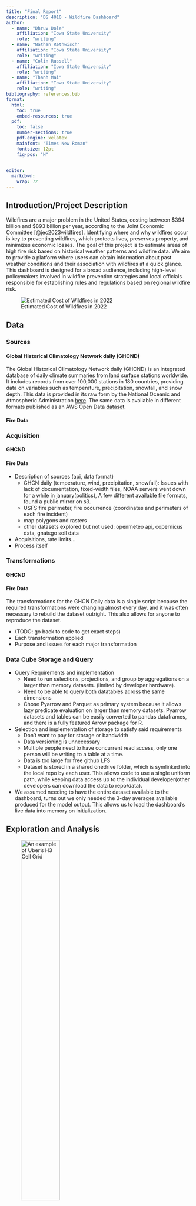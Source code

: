 ```yaml
---
title: "Final Report"
description: "DS 4010 - Wildfire Dashboard"
author:
  - name: "Dhruv Dole"
    affiliation: "Iowa State University"
    role: "writing"
  - name: "Nathan Rethwisch"
    affiliation: "Iowa State University"
    role: "writing"
  - name: "Colin Russell"
    affiliation: "Iowa State University"
    role: "writing"
  - name: "Thanh Mai"
    affiliation: "Iowa State University"
    role: "writing"
bibliography: references.bib
format:
  html:
    toc: true
    embed-resources: true
  pdf:
    toc: false        
    number-sections: true 
    pdf-engine: xelatex  
    mainfont: "Times New Roman"
    fontsize: 12pt
    fig-pos: "H"
  

editor:
  markdown:
    wrap: 72
---
```



## Introduction/Project Description

Wildfires are a major problem in the United States, costing between $394 billion and $893 billion per year, according to the Joint Economic Committee [@jec2023wildfires]. Identifying where and why wildfires occur is key to preventing wildfires, which protects lives, preserves property, and minimizes economic losses. The goal of this project is to estimate areas of high fire risk based on historical weather patterns and wildfire data. We aim to provide a platform where users can obtain information about past weather conditions and their association with wildfires at a quick glance. This dashboard is designed for a broad audience, including high-level policymakers involved in wildfire prevention strategies and local officials responsible for establishing rules and regulations based on regional wildfire risk.

![Estimated Cost of Wildfires in 2022](WildfireCost.png){#fig-WildfireCost}

 


## Data

### Sources

#### Global Historical Climatology Network daily (GHCND)

The Global Historical Climatology Network daily (GHCND) is an integrated database of daily climate summaries from land surface stations worldwide. It includes records from over 100,000 stations in 180 countries, providing data on variables such as temperature, precipitation, snowfall, and snow depth. This data is provided in its raw form by the National Oceanic and Atmospheric Administration [here](https://www.ncei.noaa.gov/products/land-based-station/global-historical-climatology-network-daily). The same data is available in  different formats published as an AWS Open Data [dataset](https://registry.opendata.aws/noaa-ghcn/).

#### Fire Data

### Acquisition

#### GHCND

#### Fire Data


- Description of sources (api, data format)  
  - GHCN daily (temperature, wind, precipitation, snowfall): Issues with lack of documentation, fixed-width files, NOAA servers went down for a while in january(politics), A few different available file formats, found a public mirror on s3.  
  - USFS fire perimeter, fire occurrence (coordinates and perimeters of each fire incident)  
  - map polygons and rasters  
  - other datasets explored but not used: openmeteo api, copernicus data, gnatsgo soil data  
- Acquisitions, rate limits…  
- Process itself

### Transformations

#### GHCND

#### Fire Data

The transformations for the GHCN Daily data is a single script because the required transformations were changing almost every day, and it was often necessary to rebuild the dataset outright. This also allows for anyone to reproduce the dataset.

- (TODO: go back to code to get exact steps)  
- Each transformation applied  
- Purpose and issues for each major transformation

### Data Cube Storage and Query

- Query Requirements and implementation  
  - Need to run selections, projections, and group by aggregations on a larger than memory datasets. (limited by developer hardware).  
  - Need to be able to query both datatables across the same dimensions  
  - Chose Pyarrow and Parquet as primary system because it allows lazy predicate evaluation on larger than memory datasets. Pyarrow datasets and tables can be easily converted to pandas dataframes, and there is a fully featured Arrow package for R.  
- Selection and implementation of storage to satisfy said requirements  
  - Don’t want to pay for storage or bandwidth  
  - Data versioning is unnecessary  
  - Multiple people need to have concurrent read access, only one person will be writing to a table at a time.  
  - Data is too large for free github LFS  
  - Dataset is stored in a shared onedrive folder, which is symlinked into the local repo by each user. This allows code to use a single uniform path, while keeping data access up to the individual developer(other developers can download the data to repo/data).

- We assumed needing to have the entire dataset available to the dashboard, turns out we only needed the 3-day averages available produced for the model output. This allows us to load the dashboard’s live data into memory on initialization.

## Exploration and Analysis

![An example of Uber’s H3 Cell Grid](UberH3.png){#fig-UberH3 width=50%}

After cleaning the data and performing exploratory data analysis, we realized we needed a way to process data that contained both geospatial and time information. One additional challenge we faced was the lack of negative data. Our dataset contained a list of places where fires occurred, but not where they *did not* occur. Thus, this makes it difficult to create a binary prediction model of fire probability, because we only have cases where the fires occurred to train models on. To solve these problems, we turned to Uber’s H3 cell grid, shown in @fig-UberH3. H3 cells are a series of hexagonal cells that can be used to cover the surface of the globe at different resolutions. Although perhaps not as precise as certain geographical boundaries for prediction, H3 hexagons are advantageous because of their computational speed and equidistant between neighboring cells. In our case, we fit a grid of cells to the US, with each hexagon representing approximately 4785 square miles, totaling 712 cells. For each day, we marked whether or not a fire occurred in each hex. Meteorological stations within a cell were aggregated to compute mean calculations for weather data. The additional advantage of these cells was that we no longer needed to spatially join the fire and weather data to perform calculations. Once we had the index of the cell, we knew exactly which stations were paired with which fires, saving us the time and computation of continuous joins.

Another challenge was missing data. If all of the weather stations in a cell gave null values for a variable on a certain date, they were imputed with the average from neighboring cells. We also removed precipitation from our analysis because over 50% of the precipitation data was missing. 

## Modeling

### Data Preparation

With the addition of H3 cells and negative data for cells without a fire, we fit a model to predict $Y_ij$, the probability of a fire occurring in cell $i$ on day $j$, bounded by $[0,1]$. We averaged the weather variables over three days, the two days before the fire and the day the fire occurred, for our predictors.  
Prediction variables were as follows:

* $x_1$: Hexagon location  
* $x_2$: Average Elevation  
* $x_3$: Temperature Maximum (3-day average)  
* $x_4$: Temperature Minimum (3-day average)  
* $x_5$: Daily Average Wind Speed (3-day average)  
* $x_6$: Precipitation (3-day average)  
* $x_7$: Snowfall (3-day average)  
* $x_7$: Month

### Model Selection

We split the data into a training and a testing set. The training data ranges from January 1, 2000, to December 31, 2019\. The testing data was from January 1, 2020, to March 23, 2025\. I encoded the hexagonal location as numeric variables and ran 4 separate models: logistic regression, random forest, XGBoost, and Naive Bayes. After running the models, I then simulated thresholds from 0-1 at a 0.01 interval and selected the optimal prediction threshold for each model that maximized the F1 score, which can be defined as $\frac{\text{precision} \cdot \text{recall}}{\text{precision} + \text{recall}}$. 

- Precision is defined as how often a positive wildfire prediction is correctly positive. It can be defined as $\frac{\text{TP}}{\text{TP} + \text{FP}}$.   
- Recall describes the rate at which the model can correctly identify true positives from all possible values. It can be defined as $\frac{\text{TP}}{\text{TP} + \text{FN}}$. 

F1 score is preferential to accuracy in this case, because the dataset is imbalanced and we have very few actual positive cases of wildfires, so models that maximize accuracy are likely to underestimate the probability of a fire occurring, a more costly mistake than a false positive. 

@fig-thresholds shows the optimal thresholds curves, while @fig-modelTable displays statistics for each model in the selection process.

![Thresholds for the optimal F1 score using each model](thresholds.png){#fig-thresholds width=50% height=50%}

![Statistics for each model fit on historical weather data](modelStats.jpg){#fig-modelTable fig-cap-location="top"}


Based on these results, we decided to go with a random forest model. Although the XGBoost and random forest models performed similarly, the random forest model had a higher F1 score as well as higher accuracy. Furthermore, we are more familiar with working with random forests. Given more time, we would explore the XGBoost model, especially since it has higher recall, which is desirable given that the cost of a false negative is high. 

### Hyperparameter Selection

After deciding on a random forest as the optimal model, we performed a grid search with 3-fold cross-validation to fine-tune model parameters. We used a random sample of 10% of the data due to storage limits. The parameters of interest were the number of estimators in the forest (50, 100, 200), the maximum depth of each tree considered (None, 10, 20, 30), and the number of features considered at each split (2, 3). Therefore, 24 possible combinations were considered. Using a decision threshold of 0.22, we selected the model with the highest F1 score. Ultimately, this was selected to be one with 200 estimators, a max depth of 30, and 3 features considered at each split. @fig-codeRF shows the trained random forest using this 

![Code for Training the Optimal Random Forest](BestRandomForest.png){#fig-codeRF}


### Results

After fitting the fine-tuned model to the training and testing data, we ended with @fig-bestModelStats. Hyperparameter tuning was able to marginally improve F1 score (0.193 to 0.197) and recall (0.305 to 0.330). Although these scores are still fairly low, this is somewhat expected due to the limit of our data and the variability of fire causes. @fig-featureImportance shows a table of the most important features, showing that location, elevation, and temperature were seen as key predictors of wildfires. 

![Statistics for our Random Forest after Hyperpararmeter Tuning](bestModelStats.png){#fig-bestModelStats fig-cap-location="top"}  

![Feature Importance](featureImportance.png){#fig-featureImportance fig-cap-location="top" width=70% height=70%}  

After running the model, the output was saved as a parquet file and loaded later into the dashboard.

### Challenges

One of the key challenges faced when running the model was the large amount of data we faced. Because we are dealing with both time and spatial data, we were dealing with a dataframe that has a row for every unique combination of dates from 2020-2025 and hexagon locations (of which there are 712). This gives a dataset with a total of 188,240,121 rows. This was too large to load into memory on our local devices, so we used The Catalyst. This is a high-performance computer that is reservable for students at the Iowa State Library. We loaded the data and were able to save the model output through OneDrive.

## Dashboard

### Exploration

We originally explored ArcGIS’s online dashboarding tools due to its seamless integration with geospatial data. However, loading hexagonal maps with predictions for each date proved to be too large a task for the software to handle, leading to incredible slow loading times. As a result, we turned to Python’s Dash library. This was able to handle large amounts of data and gave the option to add map layers easily. 

### Dashboard Creation

- Explored arcgis(slow, generally too limited in feature set)  
- Chose dash because data was large and required cu  
- stom real-time querying, needed efficient real-time map generation and rendering  
- Stack: mixed python/r, dash, leaflet, containerized with docker, self-hosted  
- Key visualization: fire risk probability, climate data  
- Precomputed all values and plots needed for dashboard. The only realtime workload is selecting a single day’s render fields.  
- many many pictures

All of the values for the dashboard were precomputed from the model. For the colors of the map, output was normalized using the following formula:   
$$\frac{x - x_{min}}{x_{max} - x_{min}}$$  
However, the actual predicted output and color bar on the map reverse this normalization so that the labels match the real predicted and weather values.

### Interface

The dashboard has three main tabs. The map view allows users to set a date to view an overlay of wildfire predictions within hexagons on a map of the United States. The user can select the date displayed using a date slider at the bottom of the page. They can also select different variables in the tab menu on the map to get weather data for that date, allowing users to easily visualize weather patterns and areas of high fire probability. When viewing the map, users can click on a specific hex to get both model output and weather for that area on that selected date. Model output can be copied to clipboard for advanced analytics and reporting. 

The time series plot was created in Python using Plotly and is hosted as an HTML file. This gives information on the number of fires occurring on a weekly, monthly, and yearly basis. 

Finally, the dashboard info tab gives information about the underlying model and how to use the dashboard. It was created in R using Quarto and is also implemented as an HTML.

![An example wildfire prediction dashboard](dashboard.png){#fig-dashboard}

### Challenges

- Major issues and solutions (dash-leaflet immutability)

### Availability/Source Code Location

All of the source code can be found at [https://github.com/nathanrethwisch/FinalProjectDS4010A](https://github.com/nathanrethwisch/FinalProjectDS4010A). The dashboard is currently hosted at [https://wildfire.ddole.net/](https://wildfire.ddole.net/). 

## Conclusion

### Summary

Using historical fire data from the United States Forest Service (USFS) and weather data from the National Oceanic and Atmospheric Administration (NOAA), we were able to create a random forest model and associated dashboard that predicted the probability of a fire occurring in a given area on a certain date. The dashboard allows users to explore dates and weather trends that lead to a high fire probability. This can be used for setting policy and garnering a greater understanding of the relationship between weather and wildfires.

### Further Discussion

Given more time, we would aim to expand our analysis by incorporating additional datasets to enhance our predictive accuracy. We would include factors such as soil conditions and wind direction in specific areas as key predictors. Additionally, we would like to explore the probability of a fire occurring again in a region that has already had a recent wildfire. If we had access to greater computational resources, we would refine our predictions by using smaller hexagonal grids, allowing for more precise insights into distinct geographical climates. Moreover, the dashboard could be enhanced to support future fire prediction efforts. By using upcoming weather forecasts, we could provide a forecasted probability of fire occurrence in specific areas. These ideas lay the foundation for ongoing exploration and continued development of the dashboard.

### Sources
